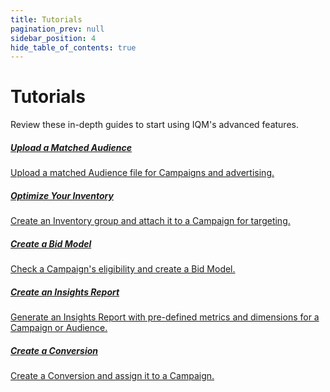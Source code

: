 ```yaml
---
title: Tutorials
pagination_prev: null
sidebar_position: 4
hide_table_of_contents: true
---
```



# Tutorials

Review these in-depth guides to start using IQM's advanced features.

<Columns>
<Column>
    <a class='card' href="/Quickstart%20Guides/Matched-Audience-Upload-API-Quickstart-Guide">
  <Card className='indexCards'>
    <CardHeader>
      <h5><Doc /> Upload a Matched Audience</h5>
    </CardHeader>
    <CardBody>
      Upload a matched Audience file for Campaigns and advertising. 
    </CardBody>
  </Card>
  </a>
    <p /><a class='card' href="/Quickstart%20Guides/Inventory-Quickstart/">
    <Card className='indexCards'>
    <CardHeader>
      <h5><Doc /> Optimize Your Inventory</h5>
    </CardHeader>
    <CardBody>
      Create an Inventory group and attach it to a Campaign for targeting. 
    </CardBody>
  </Card>
  </a>
</Column>
<Column>
  <a class='card' href="/Quickstart%20Guides/Bid-Model-Quickstart">
    <Card className='indexCards'>
    <CardHeader>
      <h5><Doc /> Create a Bid Model</h5>
    </CardHeader>
    <CardBody>
      Check a Campaign's eligibility and create a Bid Model.
    </CardBody>
  </Card>
  </a>
  <p /><a class='card' href="/Quickstart%20Guides/Insights-Quickstart">
      <Card className='indexCards'>
      <CardHeader>
        <h5><Doc /> Create an Insights Report</h5>
      </CardHeader>
      <CardBody>
        Generate an Insights Report with pre-defined metrics and dimensions for a Campaign or Audience. 
      </CardBody>
    </Card>
    </a>
</Column>
<Column>
  <a class='card' href="/Quickstart%20Guides/Conversion-Quickstart/">
  <Card className='indexCards'>
    <CardHeader>
      <h5><Doc /> Create a Conversion</h5>
    </CardHeader>
    <CardBody>
      Create a Conversion and assign it to a Campaign.   
    </CardBody>
  </Card>
  </a>
</Column>
</Columns>